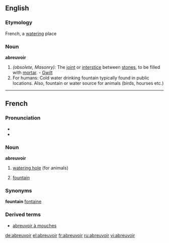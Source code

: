 ==English==

===Etymology===
French, a [[watering]] place

===Noun===
'''abreuvoir'''

# ''(obsolete, Masonry):'' The [[joint]] or [[interstice]] between [[stones]], to be filled with [[mortar]]. - [[Gwilt]]
# For humans: Cold water drinking fountain typically found in public locations.  Also, fountain or water source for animals (birds, hourses etc.)

----

==French==

===Pronunciation===
* {{IPA|/a.brœ.vwar/}}
* {{SAMPA|/a.br9.vwar/}}

===Noun===
'''abreuvoir'''

# [[watering hole]] (for animals)
# {{context|Canadian French}} [[fountain]]

===Synonyms===
'''fountain'''
[[fontaine]]

===Derived terms===
* [[abreuvoir à mouches]]

[[de:abreuvoir]]
[[el:abreuvoir]]
[[fr:abreuvoir]]
[[ru:abreuvoir]]
[[vi:abreuvoir]]
